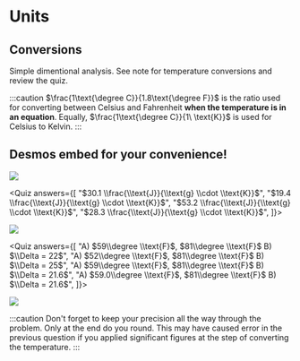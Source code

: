 
# Units

## Conversions

Simple dimentional analysis. See note for temperature conversions and review the quiz.

:::caution
$\frac{1\text{\degree C}}{1.8\text{\degree F}}$ is the ratio used for converting between Celsius and Fahrenheit **when the temperature is in an equation**. Equally, $\frac{1\text{\degree C}}{1\ \text{K}}$ is used for Celsius to Kelvin.
:::

## Desmos embed for your convenience!
<Desmos />


<Quiz correct="A">

![](quiz1.1.png)

</Quiz>

<Quiz answers={[
    "$30.1 \\frac{\\text{J}}{\\text{g} \\cdot \\text{K}}$",
    "$19.4 \\frac{\\text{J}}{\\text{g} \\cdot \\text{K}}$",
    "$53.2 \\frac{\\text{J}}{\\text{g} \\cdot \\text{K}}$",
    "$28.3 \\frac{\\text{J}}{\\text{g} \\cdot \\text{K}}$",
]}>

![](quiz1.2.png)

</Quiz>

<Quiz answers={[
    "A) $59\\degree \\text{F}$, $81\\degree \\text{F}$ B) $\\Delta = 22$",
    "A) $52\\degree \\text{F}$, $81\\degree \\text{F}$ B) $\\Delta = 25$",
    "A) $59\\degree \\text{F}$, $81\\degree \\text{F}$ B) $\\Delta = 21.6$",
    "A) $59.0\\degree \\text{F}$, $81\\degree \\text{F}$ B) $\\Delta = 21.6$",
]}>

![](quiz1.3.png)

</Quiz>

:::caution
Don't forget to keep your precision all the way through the problem. Only at the end do you round. This may have caused error in the previous question if you applied significant figures at the step of converting the temperature.
:::


